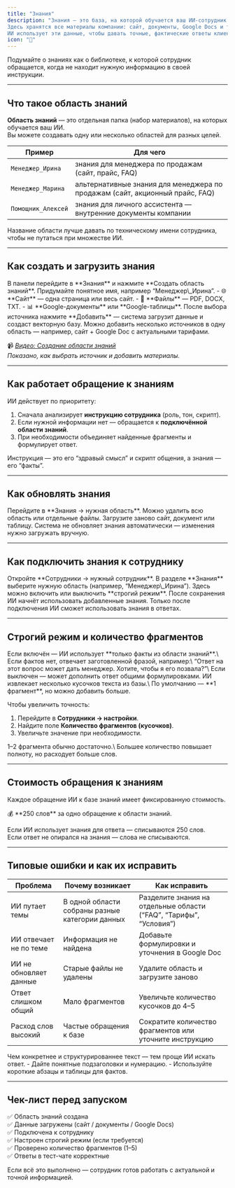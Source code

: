 ```yaml
---
title: "Знания"
description: "Знания — это база, на которой обучается ваш ИИ-сотрудник.
Здесь хранятся все материалы компании: сайт, документы, Google Docs и таблицы.
ИИ использует эти данные, чтобы давать точные, фактические ответы клиентам."
icon: "🧠"
---
```



<Callout type="tip">
  Подумайте о знаниях как о библиотеке, к которой сотрудник обращается, когда не находит нужную информацию в своей инструкции.
</Callout>

---

## Что такое область знаний

**Область знаний** — это отдельная папка (набор материалов), на которых обучается ваш ИИ.\
Вы можете создавать одну или несколько областей для разных целей.

| Пример             | Для чего                                                                     |
| ------------------ | ---------------------------------------------------------------------------- |
| `Менеджер_Ирина`   | знания для менеджера по продажам (сайт, прайс, FAQ)                          |
| `Менеджер_Марина`  | альтернативные знания для менеджера по продажам (сайт, акционный прайс, FAQ) |
| `Помощник_Алексей` | знания для личного ассистента — внутренние документы компании                |

<Callout type="tip">
  Название области лучше давать по техническому имени сотрудника, чтобы не путаться при множестве ИИ.
</Callout>

---

## Как создать и загрузить знания

<Steps>
  <Step title="Откройте раздел Знания">
    В панели перейдите в **Знания** и нажмите **Создать область знаний**.
  </Step>
  <Step title="Назовите область">
    Придумайте понятное имя, например “Менеджер\_Ирина”.
  </Step>
  <Step title="Выберите источник">
    - 🌐 **Сайт** — одна страница или весь сайт.
    - 📄 **Файлы** — PDF, DOCX, TXT.
    - 📊 **Google-документы** или **Google-таблицы**.
  </Step>
  <Step title="Добавьте материалы">
    После выбора источника нажмите **Добавить** — система загрузит данные и создаст векторную базу.
  </Step>
</Steps>

<Callout type="tip">
  Можно добавить несколько источников в одну область — например, сайт + Google Doc с актуальными тарифами.
</Callout>

📹 [_Видео: Создание области знаний_](#)\
_Показано, как выбрать источник и добавить материалы._

---

## Как работает обращение к знаниям

ИИ действует по приоритету:

1. Сначала анализирует **инструкцию сотрудника** (роль, тон, скрипт).
2. Если нужной информации нет — обращается к **подключённой области знаний**.
3. При необходимости объединяет найденные фрагменты и формулирует ответ.

<Callout type="tip">
  Инструкция — это его “здравый смысл” и скрипт общения, а знания — его “факты”.
</Callout>

---

## Как обновлять знания

<Steps>
  <Step title="Откройте область знаний">
    Перейдите в **Знания → нужная область**.
  </Step>
  <Step title="Удалите старые материалы">
    Можно удалить всю область или отдельные файлы.
  </Step>
  <Step title="Добавьте обновлённые данные">
    Загрузите заново сайт, документ или таблицу.
  </Step>
</Steps>

<Callout type="tip">
  Система не обновляет знания автоматически — изменения нужно загружать вручную.
</Callout>

---

## Как подключить знания к сотруднику

<Steps>
  <Step title="Перейдите к сотруднику">
    Откройте **Сотрудники → нужный сотрудник**.
  </Step>
  <Step title="Выберите область знаний">
    В разделе **Знания** выберите нужную область (например, “Менеджер\_Ирина”).
  </Step>
  <Step title="Настройте режим">
    Здесь можно включить или выключить **строгий режим**.
  </Step>
  <Step title="Сохраните">
    После сохранения ИИ начнёт использовать добавленные знания.
  </Step>
</Steps>

<Callout type="tip">
  Только после подключения ИИ сможет использовать знания в ответах.
</Callout>

---

## Строгий режим и количество фрагментов

<Accordion title="Строгий режим">
  Если включён — ИИ использует **только факты из области знаний**.\
  Если фактов нет, отвечает заготовленной фразой, например:\
  “Ответ на этот вопрос может дать менеджер. Хотите, чтобы я его позвала?”\
  Если выключен — может дополнить ответ общими формулировками.
</Accordion>

<Accordion title="Количество фрагментов">
  ИИ извлекает несколько кусочков текста из базы.\
  По умолчанию — **1 фрагмент**, но можно добавить больше.

  Чтобы увеличить точность:

  1. Перейдите в **Сотрудники → настройки**.
  2. Найдите поле **Количество фрагментов (кусочков)**.
  3. Увеличьте значение при необходимости.

  <Callout type="tip">
    1–2 фрагмента обычно достаточно.\
    Большее количество повышает полноту, но расходует больше слов.
  </Callout>
</Accordion>

---

## Стоимость обращения к знаниям

Каждое обращение ИИ к базе знаний имеет фиксированную стоимость.

<Callout type="tip">
  💰 **250 слов** за одно обращение к области знаний.
</Callout>

Если ИИ использует знания для ответа — списываются 250 слов.\
Если ответ не опирался на знания — слова не списываются.

---

## Типовые ошибки и как их исправить

| Проблема               | Почему возникает                                | Как исправить                                                      |
| ---------------------- | ----------------------------------------------- | ------------------------------------------------------------------ |
| ИИ путает темы         | В одной области собраны разные категории данных | Разделите знания на отдельные области (“FAQ”, “Тарифы”, “Условия”) |
| ИИ отвечает не по теме | Информация не найдена                           | Добавьте формулировки и уточнения в Google Doc                     |
| ИИ не обновляет данные | Старые файлы не удалены                         | Удалите область и загрузите заново                                 |
| Ответ слишком общий    | Мало фрагментов                                 | Увеличьте количество кусочков до 4–5                               |
| Расход слов высокий    | Частые обращения к базе                         | Сократите количество фрагментов или уточните инструкцию            |

<Callout type="tip">
  Чем конкретнее и структурированнее текст — тем проще ИИ искать ответ.
</Callout>

<Accordion title="Используйте Google Docs">
  - Дайте понятные подзаголовки и нумерацию.
  - Используйте короткие абзацы и таблицы для фактов.
</Accordion>

---

## Чек-лист перед запуском

✅ Область знаний создана\
✅ Данные загружены (сайт / документы / Google Docs)\
✅ Подключена к сотруднику\
✅ Настроен строгий режим (если требуется)\
✅ Проверено количество фрагментов (1–5)\
✅ Ответы в тест-чате корректные

<Callout type="tip">
  Если всё это выполнено — сотрудник готов работать с актуальной и точной информацией.
</Callout>
